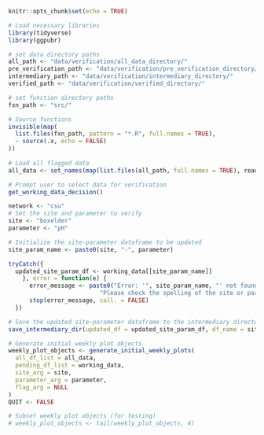 ```r
knitr::opts_chunk$set(echo = TRUE)
```

```r
# Load necessary libraries
library(tidyverse)
library(ggpubr)

# set data directory paths
all_path <- "data/verification/all_data_directory/"
pre_verification_path <- "data/verification/pre_verification_directory/"
intermediary_path <- "data/verification/intermediary_directory/"
verified_path <- "data/verification/verified_directory/"

# set function directory paths
fxn_path <- "src/"

# Source functions
invisible(map(
  list.files(fxn_path, pattern = "*.R", full.names = TRUE),
  ~ source(.x, echo = FALSE)
))
  
# Load all flagged data
all_data <- set_names(map(list.files(all_path, full.names = TRUE), readRDS), list.files(all_path))
```

```r
# Prompt user to select data for verification
get_working_data_decision()
```

```r
network <- "csu"
# Set the site and parameter to verify
site <- "boxelder"
parameter <- "pH"
```

```r
# Initialize the site-parameter dataframe to be updated
site_param_name <- paste0(site, "-", parameter)

tryCatch({
  updated_site_param_df <- working_data[[site_param_name]]
    }, error = function(e) {
      error_message <- paste0("Error: '", site_param_name, "' not found in the data.\n",
                          "Please check the spelling of the site or parameter and make sure the data exists.")
      stop(error_message, call. = FALSE)
  })

# Save the updated site-parameter dataframe to the intermediary directory
save_intermediary_dir(updated_df = updated_site_param_df, df_name = site_param_name)
```

```r
# Generate initial weekly plot objects
weekly_plot_objects <- generate_initial_weekly_plots(
  all_df_list = all_data,
  pending_df_list = working_data, 
  site_arg = site,
  parameter_arg = parameter,
  flag_arg = NULL
)
QUIT <- FALSE

# Subset weekly plot objects (for testing)
# weekly_plot_objects <- tail(weekly_plot_objects, 4)
```
